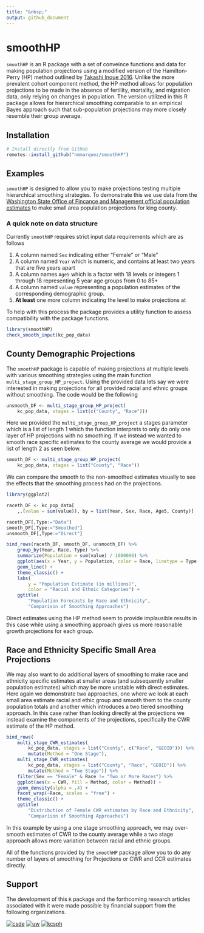 ```yaml
---
title: "&nbsp;"
output: github_document
---
```


# smoothHP

`smoothHP` is an R package with a set of conveince functions and data for making population projections using a modified version of the Hamilton-Perry (HP) method outlined by [Takashi Inoue 2016](https://link.springer.com/chapter/10.1007/978-3-319-43329-5_22). Unlike the more prevalent cohort component method, the HP method allows for population projections to be made in the absence of fertility, mortality, and migration data, only relying on changes in population. The version utilized in this R package allows for hierarchical smoothing comparable to an empirical Bayes approach such that sub-population projections may more closely resemble their group average.

## Installation

```r
# Install directly from GitHub 
remotes::install_github("nmmarquez/smoothHP")
```

## Examples

`smoothHP` is designed to allow you to make projections testing multiple hierarchical smoothing strategies. To demonstrate this we use data from the [Washington State Office of Fincance and Management official population estimates](https://www.ofm.wa.gov/washington-data-research/population-demographics/population-estimates/april-1-official-population-estimates) to make small area population projections for king county. 

### A quick note on data structure

Currently `smoothHP` requires strict input data requirements which are as follows

1. A column named `Sex` indicating either "Female" or "Male"
2. A column named `Year` which is numeric, and contains at least two years that are five years apart
3. A column names `Age5` which is a factor with 18 levels or integers 1 through 18 representing 5 year age groups from 0 to 85+
4. A column named `value` representing a population estimates of the corresponding demographic group.
5. **At least** one more column indicating the level to make projections at

To help with this process the package provides a utility function to assess compatibility with the package functions.

```r
library(smoothHP)
check_smooth_input(kc_pop_data)
```

## County Demographic Projections

The `smoothHP` package is capable of making projections at multiple levels with various smoothing strategies using the main function `multi_stage_group_HP_project`. Using the provided data lets say we were interested in making projections for all provided racial and ethnic groups without smoothing. The code would be the following


```r
unsmooth_DF <- multi_stage_group_HP_project(
    kc_pop_data, stages = list(c("County", "Race")))
```

Here we provided the `multi_stage_group_HP_project` a stages parameter which is a list of length 1 which the function interprets to only do only one layer of HP projections with no smoothing. If we instead we wanted to smooth race specific estimates to the county average we would provide a list of length 2 as seen below.

```r
smooth_DF <- multi_stage_group_HP_project(
    kc_pop_data, stages = list("County", "Race"))
```


We can compare the smooth to the non-smoothed estimates visually to see the effects that the smoothing process had on the projections.

```r
library(ggplot2)

raceth_DF <- kc_pop_data[
    ,.(value = sum(value)), by = list(Year, Sex, Race, Age5, County)]

raceth_DF[,Type:="Data"]
smooth_DF[,Type:="Smoothed"]
unsmooth_DF[,Type:="Direct"]

bind_rows(raceth_DF, smooth_DF, unsmooth_DF) %>%
    group_by(Year, Race, Type) %>%
    summarize(Population = sum(value) / 1000000) %>%
    ggplot(aes(x = Year, y = Population, color = Race, linetype = Type)) +
    geom_line() +
    theme_classic() +
    labs(
        y = "Population Estimate (in millions)",
        color = "Racial and Ethnic Categories") +
    ggtitle(
        "Population Forecasts by Race and Ethnicity",
        "Comparison of Smoothing Approaches")
```

Direct estimates using the HP method seem to provide implausible results in this case while using a smoothing approach gives us more reasonable growth projections for each group.

## Race and Ethnicity Specific Small Area Projections

We may also want to do additional layers of smoothing to make race and ethnicity specific estimates at smaller areas (and subsequently smaller population estimates) which may be more unstable with direct estimates. Here again we demonstrate two approaches, one where we look at each small area estimate racial and ethic group and smooth them to the county population totals and another which introduces a two tiered smoothing approach. In this case rather than looking directly at the projections we instead examine the components of the projections, specifically the CWR estimate of the HP method.

```r
bind_rows(
    multi_stage_CWR_estimates(
        kc_pop_data, stages = list("County", c("Race", "GEOID"))) %>%
        mutate(Method = "One Stage"),
    multi_stage_CWR_estimates(
        kc_pop_data, stages = list("County", "Race", "GEOID")) %>%
        mutate(Method = "Two Stage")) %>%
    filter(Sex == "Female" & Race != "Two or More Races") %>%
    ggplot(aes(x = CWR, fill = Method, color = Method)) +
    geom_density(alpha = .4) +
    facet_wrap(~Race, scales = "free") +
    theme_classic() +
    ggtitle(
        "Distribution of Female CWR estimates by Race and Ethnicity",
        "Comparison of Smoothing Approaches")
```
In this example by using a one stage smoothing approach, we may over-smooth estimates of CWR to the county average while a two stage approach allows more variation between racial and ethnic groups.

All of the functions provided by the `smoothHP` package allow you to do any number of layers of smoothing for Projections or CWR and CCR estimates directly.

## Support

The development of this `R` package and the forthcoming  research articles associated with it were made possible by financial support from the following organizations.

[![csde](https://csde.washington.edu/wp-content/uploads/2016/10/LOGO600-V2-Transparent-500px.png)](https://csde.washington.edu/)
[![uw](https://s3-us-west-2.amazonaws.com/uw-s3-cdn/wp-content/uploads/sites/98/2014/09/07214451/W-Logo_Purple_Hex.png)](http://www.washington.edu/)
[![kcsph](https://sanjuanislander.com/images/logos/King-cty-Seattle-ph.jpg)](https://www.kingcounty.gov/depts/health.aspx)

